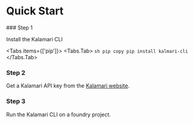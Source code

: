 


# Quick Start

<Steps>
### Step 1

Install the Kalamari CLI

<Tabs items={['pip']}>
    <Tabs.Tab>
        ```sh pip copy
        pip install kalmari-cli
        ```
    </Tabs.Tab>
</Tabs>

### Step 2

Get a Kalamari API key from the [Kalamari website](https://kalamari.com).

### Step 3

Run the Kalamari CLI on a foundry project.

<FileTree>
  <FileTree.Folder name="pages" defaultOpen>
    <FileTree.File name="_meta.json" />
    <FileTree.File name="contact.md" />
    <FileTree.File name="index.mdx" />
    <FileTree.Folder name="about">
      <FileTree.File name="_meta.json" />
      <FileTree.File name="legal.md" />
      <FileTree.File name="index.mdx" />
    </FileTree.Folder>
  </FileTree.Folder>
</FileTree>

</Steps>

